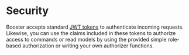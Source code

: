 
# Security

Booster accepts standard [JWT tokens](https://jwt.io/) to authenticate incoming requests.
Likewise, you can use the claims included in these tokens to authorize access to commands
or read models by using the provided simple role-based authorization or writing your own
authorizer functions.

<DocCardList />
